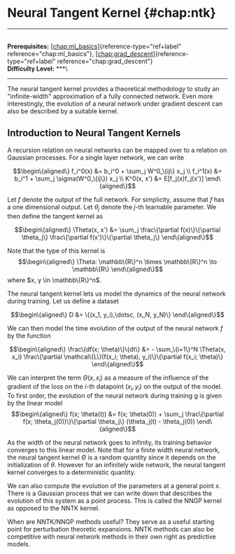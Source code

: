 # Neural Tangent Kernel \{#chap:ntk\}

------------------------------------------------------------------------

\
**Prerequisites:**
[\[chap:ml_basics\]](#chap:ml_basics)\{reference-type="ref+label"
reference="chap:ml_basics"\},
[\[chap:grad_descent\]](#chap:grad_descent)\{reference-type="ref+label"
reference="chap:grad_descent"\}\
**Difficulty Level:** \*\*\*\

------------------------------------------------------------------------

The neural tangent kernel provides a theoretical methodology to study an
\"infinite-width\" approximation of a fully connected network. Even more
interestingly, the evolution of a neural network under gradient descent
can also be described by a suitable kernel.

## Introduction to Neural Tangent Kernels

A recursion relation on neural networks can be mapped over to a relation
on Gaussian processes. For a single layer network, we can write

$$\begin\{aligned\}
f_i^0(x) &= b_i^0 + \sum_j W^0_\{ij\} x_j \\
f_i^1(x) &= b_i^1 + \sum_j \sigma(W^0_\{ij\}) x_j \\
K^0(x, x') &= E[f_j(x)f_j(x')]
\end\{aligned\}$$

Let $f$ denote the output of the full network. For simplicity, assume
that $f$ has a one dimensional output. Let $\theta_j$ denote the $j$-th
learnable parameter. We then define the tangent kernel as

$$\begin\{aligned\}
\Theta(x, x') &= \sum_j \frac\{\partial f(x)\}\{\partial \theta_j\} \frac\{\partial f(x')\}\{\partial \theta_j\}
\end\{aligned\}$$

Note that the type of this kernel is $$\begin\{aligned\}
\Theta: \mathbb\{R\}^n \times \mathbb\{R\}^n \to \mathbb\{R\}
\end\{aligned\}$$ where $x, y \in \mathbb\{R\}^n$.

The neural tangent kernel lets us model the dynamics of the neural
network during training. Let us define a dataset

$$\begin\{aligned\}
D &= \{(x_1, y_i),\dotsc, (x_N, y_N)\}
\end\{aligned\}$$

We can then model the time evolution of the output of the neural network
$f$ by the function

$$\begin\{aligned\}
\frac\{df(x; \theta)\}\{dt\} &= - \sum_\{i=1\}^N \Theta(x, x_i) \frac\{\partial \mathcal\{L\}(f(x_i; \theta), y_i)\}\{\partial f(x_i; \theta)\} 
\end\{aligned\}$$

We can interpret the term $\Theta(x, x_i)$ as a measure of the influence
of the gradient of the loss on the $i$-th datapoint $(x_i, y_i)$ on the
output of the model. To first order, the evolution of the neural network
during training g is given by the linear model $$\begin\{aligned\}
f(x; \theta(t)) &= f(x; \theta(0)) + \sum_j \frac\{\partial f(x; \theta_j(0))\}\{\partial \theta_j\} (\theta_j(t) - \theta_j(0))
\end\{aligned\}$$

As the width of the neural network goes to infinity, its training
behavior converges to this linear model. Note that for a finite width
neural network, the neural tangent kernel $\Theta$ is a random quantity
since it depends on the initialization of $\theta$. However for an
infinitely wide network, the neural tangent kernel converges to a
deterministic quantity.

We can also compute the evolution of the parameters at a general point
$x$. There is a Gaussian process that we can write down that describes
the evolution of this system as a point process. This is called the NNGP
kernel as opposed to the NNTK kernel.

When are NNTK/NNGP methods useful? They serve as a useful starting point
for perturbation theoretic expansions. NNTK methods can also be
competitive with neural network methods in their own right as predictive
models.
